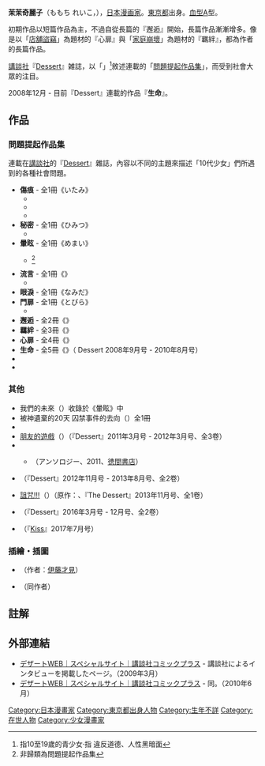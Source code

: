 {{Infobox 漫畫家
|姓名 = 茉茉奇麗子
|畫像 = 
|畫像尺寸 = 
|附註 = 
|本名 = 
|日語原文 = ももち 麗子
|羅馬字 = Momochi Reiko
|出生日期 = 2月25日
|出生地點 = {{JPN}}・[[東京都|東京都]]
|逝世日期 = 
|逝世地點 = 
|國籍 = [[日本|日本]]
|職業 = 
|活躍時期 = 
|類型 = 
|代表作 = [[問題提起作品集|問題提起作品集]]
|獎項 = 
|簽名 = 
|官方網站 = 
}}
{{japanese|japanese=ももち 麗子|kana=ももち れいこ|romaji=Momochi Reiko}}

'''茉茉奇麗子'''（ももち れいこ，{{bd||2月25日||}}），[[日本|日本]][[漫画家|漫画家]]。[[東京都|東京都]]出身。[[ABO血型系統|血型]]A型。

初期作品以短篇作品為主，不過自從長篇的『邂逅』開始，長篇作品漸漸增多。像是以「[[店舖盜竊|店舖盜竊]]」為題材的『心扉』與「[[家庭崩壞|家庭崩壞]]」為題材的『羈絆』，都為作者的長篇作品。

[[講談社|講談社]]『[[The_Dessert|Dessert]]』雑誌，以「{{lang|ja|10代の少女たちの心の闇}}」<ref>'''{{lang|ja|10代の少女}}'''指10至19歲的青少女‧'''{{lang|ja|心の闇}}'''指 違反道德、人性黑暗面</ref>敘述連載的「[[問題提起作品集|問題提起作品集]]」，而受到社會大眾的注目。

2008年12月 - 目前『Dessert』連載的作品『'''生命'''』。

==作品==
===問題提起作品集===
連載在[[講談社|講談社]]的『[[The_Dessert|Dessert]]』雜誌，內容以不同的主題來描述「10代少女」們所遇到的各種社會問題。
{{main|問題提起作品集}}
*'''傷痕''' - 全1冊《いたみ》
** {{nihongo|扭曲|ゆがみ}}
** {{nihongo|明天|あした}}
** {{nihongo|禁忌之吻|禁断のくちづけ}}
*'''秘密''' - 全1冊《ひみつ》
** {{nihongo|願望|ねがい}}
*'''暈眩''' - 全1冊《めまい》
** {{nihongo|我們的未來|僕たちの未來}}<ref>非歸類為問題提起作品集</ref>
*'''流言''' - 全1冊《{{lang|ja|うわさ}}》
** {{nihongo|吶喊|さけび}}
*'''眼淚''' - 全1冊《なみだ》
*'''門扉''' - 全1冊《とびら》
** {{nihongo|過失|あやまち}}
*'''邂逅''' - 全2冊《{{lang|ja|であい}}》
*'''羈絆''' - 全3冊《{{lang|ja|きずな}}》
*'''心扉''' - 全4冊《{{lang|ja|こころ}}》
*'''生命''' - 全5冊《{{lang|ja|いのち}}》（ Dessert 2008年9月号 - 2010年8月号）
* {{lang|ja|オフィシャルファンブック おもい}}
* {{lang|ja|たった1人の君へ。〜イジメなんかに負けない!あなたをいやす5つのストーリー〜}}

===其他===
* 我們的未來（{{lang|ja|僕たちの未来}}）收錄於《暈眩》中
* 被神遺棄的20天 囚禁事件的去向（{{lang|ja|神様に見捨てられた20日間 監禁事件の行方}}）全1冊
* {{lang|ja|本気泣き–ケータイ小説より泣ける読者体験手記–}}
* [[朋友的遊戲|朋友的遊戲]]（{{lang|ja|トモダチごっこ}}）（『Dessert』2011年3月号 - 2012年3月号、全3卷）
* {{lang|ja|ひょっこりひょうたん島のある町}}
** {{lang|ja|東日本ふるさと物語}}（アンソロジー、2011、[[徳間書店|徳間書店]]）
* {{lang|ja|デイジー 〜3.11 女子高生たちの選択〜}}（『Dessert』2012年11月号 - 2013年8月号、全2卷）
* [[詛咒!!!|詛咒!!!]]（{{lang|ja|ジンクス!!!}}）（原作：{{link-ja|まなべゆきこ|まなべゆきこ}}、『The Dessert』2013年11月号、全1卷）
* {{lang|ja|とけない恋とチョコレート}}（『Dessert』2016年3月号 - 12月号、全2卷）
* {{lang|ja|のんとマリの愛し方}}（『[[Kiss_(雜誌)|Kiss]]』2017年7月号）

=== 插繪・插圖 ===
* {{lang|ja|ミステリー組におまかせ!}}（作者：[[伊藤才見|伊藤才見]]）
* {{lang|ja|ミステリー組におまかせ! 子守唄は魔のメロディー}}（同作者）

== 註解 ==
<references />

== 外部連結 ==
* [http://kc.kodansha.co.jp/magazine/special_detail.php/16541/703/1 デザートWEB｜スペシャルサイト｜講談社コミックプラス] {{Wayback|url=http://kc.kodansha.co.jp/magazine/special_detail.php/16541/703/1 |date=20171215053228 }} - 講談社によるインタビューを掲載したページ。（2009年3月）
* [http://kc.kodansha.co.jp/magazine/special_detail.php/16541/2625/1 デザートWEB｜スペシャルサイト｜講談社コミックプラス] {{Wayback|url=http://kc.kodansha.co.jp/magazine/special_detail.php/16541/2625/1 |date=20171215000418 }} - 同。（2010年6月）

{{DEFAULTSORT:Momochi Reiko}}
[[Category:日本漫畫家|Category:日本漫畫家]]
[[Category:東京都出身人物|Category:東京都出身人物]]
[[Category:生年不詳|Category:生年不詳]]
[[Category:在世人物|Category:在世人物]]
[[Category:少女漫畫家|Category:少女漫畫家]]